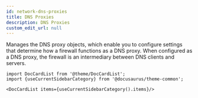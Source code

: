 ```yaml
---
id: network-dns-proxies
title: DNS Proxies
description: DNS Proxies
custom_edit_url: null
---
```




Manages the DNS proxy objects, which enable you to configure settings that determine how a firewall
functions as a DNS proxy. When configured as a DNS proxy, the firewall is an intermediary between
DNS clients and servers.




```mdx-code-block
import DocCardList from '@theme/DocCardList';
import {useCurrentSidebarCategory} from '@docusaurus/theme-common';

<DocCardList items={useCurrentSidebarCategory().items}/>
```
      